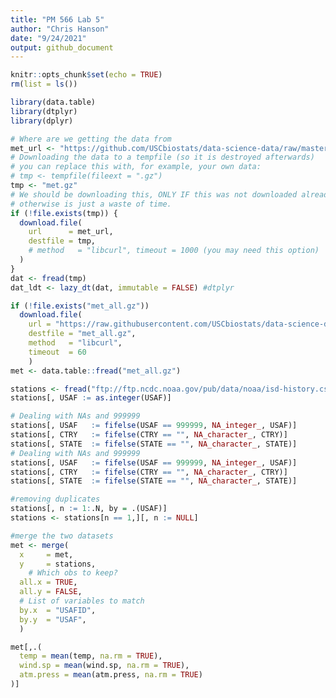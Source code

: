 ```yaml
---
title: "PM 566 Lab 5"
author: "Chris Hanson"
date: "9/24/2021"
output: github_document
---
```


```r
knitr::opts_chunk$set(echo = TRUE)
rm(list = ls())
```

```r
library(data.table)
library(dtplyr)
library(dplyr)
```

```r
# Where are we getting the data from
met_url <- "https://github.com/USCbiostats/data-science-data/raw/master/02_met/met_all.gz"
# Downloading the data to a tempfile (so it is destroyed afterwards)
# you can replace this with, for example, your own data:
# tmp <- tempfile(fileext = ".gz")
tmp <- "met.gz"
# We should be downloading this, ONLY IF this was not downloaded already.
# otherwise is just a waste of time.
if (!file.exists(tmp)) {
  download.file(
    url      = met_url,
    destfile = tmp,
    # method   = "libcurl", timeout = 1000 (you may need this option)
  )
}
dat <- fread(tmp)
dat_ldt <- lazy_dt(dat, immutable = FALSE) #dtplyr
```


```r
if (!file.exists("met_all.gz"))
  download.file(
    url = "https://raw.githubusercontent.com/USCbiostats/data-science-data/master/02_met/met_all.gz",
    destfile = "met_all.gz",
    method   = "libcurl",
    timeout  = 60
    )
met <- data.table::fread("met_all.gz")

stations <- fread("ftp://ftp.ncdc.noaa.gov/pub/data/noaa/isd-history.csv")
stations[, USAF := as.integer(USAF)]
```
```r
# Dealing with NAs and 999999
stations[, USAF   := fifelse(USAF == 999999, NA_integer_, USAF)]
stations[, CTRY   := fifelse(CTRY == "", NA_character_, CTRY)]
stations[, STATE  := fifelse(STATE == "", NA_character_, STATE)]
# Dealing with NAs and 999999
stations[, USAF   := fifelse(USAF == 999999, NA_integer_, USAF)]
stations[, CTRY   := fifelse(CTRY == "", NA_character_, CTRY)]
stations[, STATE  := fifelse(STATE == "", NA_character_, STATE)]

#removing duplicates
stations[, n := 1:.N, by = .(USAF)]
stations <- stations[n == 1,][, n := NULL]

#merge the two datasets
met <- merge(
  x     = met,      
  y     = stations, 
    # Which obs to keep?
  all.x = TRUE,      
  all.y = FALSE,
  # List of variables to match
  by.x  = "USAFID",
  by.y  = "USAF", 
  )

```

```r
met[,.(
  temp = mean(temp, na.rm = TRUE),
  wind.sp = mean(wind.sp, na.rm = TRUE),
  atm.press = mean(atm.press, na.rm = TRUE)
)]
```

